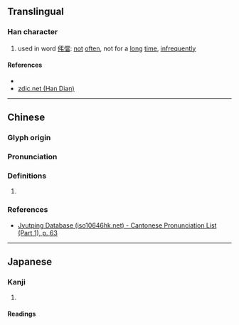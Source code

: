 {{character info/new}}
==Translingual==

===Han character===
{{Han char|rn=9|rad=人|as=04|sn=6|four=27227|canj=ONL,XONL|ids=⿰亻弔}}

# used in word [[伄儅]]: [[not]] [[often]], not for a [[long]] [[time]], [[infrequently]]

====References====
* {{Han ref|kx=0095.090|dkj=00426|hdz=10127.010|uh=4F04|ud=20228|bh=C9B9|bd=51641}}
* [http://www.zdic.net/zd/zi/ZdicE4ZdicBCZdic84.htm zdic.net (Han Dian)]

----

==Chinese==
{{zh-forms}}

===Glyph origin===
{{Han etym}}

===Pronunciation===
{{zh-pron
|m=diào
|c=diu3
|mc=y
|oc=y
|ma=
|cat=adv
}}

===Definitions===
{{zh-hanzi}}

# {{zh-only|伄儅}}

===References===
* [http://www.iso10646hk.net/jp/document/download.jsp Jyutping Database (iso10646hk.net) - Cantonese Pronunciation List (Part 1), p. 63]

----

==Japanese==

===Kanji===
{{ja-kanji|grade=|rs=人04}}

# {{defn|lang=ja|sort=人04}}

====Readings====
{{ja-readings
|on=ちょう<てう
}}